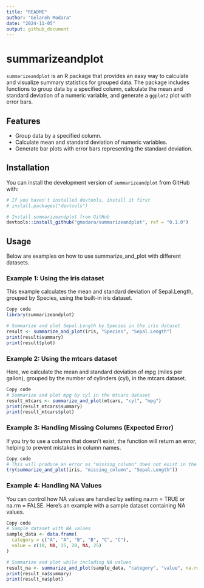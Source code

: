 ```yaml
---
title: "README"
author: "Gelareh Modara"
date: "2024-11-05"
output: github_document
---
```


# summarizeandplot

`summarizeandplot` is an R package that provides an easy way to calculate and visualize summary statistics for grouped data. The package includes functions to group data by a specified column, calculate the mean and standard deviation of a numeric variable, and generate a `ggplot2` plot with error bars.

## Features

- Group data by a specified column.
- Calculate mean and standard deviation of numeric variables.
- Generate bar plots with error bars representing the standard deviation.

## Installation

You can install the development version of `summarizeandplot` from GitHub with:

```r
# If you haven't installed devtools, install it first
# install.packages("devtools")

# Install summarizeandplot from GitHub
devtools::install_github("gmodara/summarizeandplot", ref = "0.1.0")
```

## Usage

Below are examples on how to use summarize_and_plot with different datasets.

### Example 1: Using the iris dataset
This example calculates the mean and standard deviation of Sepal.Length, grouped by Species, using the built-in iris dataset.

```r
Copy code
library(summarizeandplot)

# Summarize and plot Sepal.Length by Species in the iris dataset
result <- summarize_and_plot(iris, "Species", "Sepal.Length")
print(result$summary)
print(result$plot)
```

### Example 2: Using the mtcars dataset
Here, we calculate the mean and standard deviation of mpg (miles per gallon), grouped by the number of cylinders (cyl), in the mtcars dataset.

```r
Copy code
# Summarize and plot mpg by cyl in the mtcars dataset
result_mtcars <- summarize_and_plot(mtcars, "cyl", "mpg")
print(result_mtcars$summary)
print(result_mtcars$plot)
```
### Example 3: Handling Missing Columns (Expected Error)
If you try to use a column that doesn't exist, the function will return an error, helping to prevent mistakes in column names.

```r
Copy code
# This will produce an error as "missing_column" does not exist in the iris dataset
try(summarize_and_plot(iris, "missing_column", "Sepal.Length"))
```

### Example 4: Handling NA Values
You can control how NA values are handled by setting na.rm = TRUE or na.rm = FALSE. Here’s an example with a sample dataset containing NA values.

```r
Copy code
# Sample dataset with NA values
sample_data <- data.frame(
  category = c("A", "A", "B", "B", "C", "C"),
  value = c(10, NA, 15, 20, NA, 25)
)

# Summarize and plot while including NA values
result_na <- summarize_and_plot(sample_data, "category", "value", na.rm = FALSE)
print(result_na$summary)
print(result_na$plot)
```
